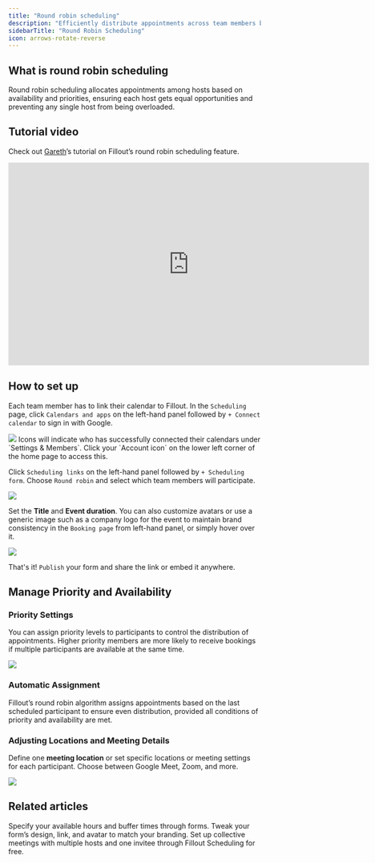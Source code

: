 ```yaml
---
title: "Round robin scheduling"
description: "Efficiently distribute appointments across team members based on availability and priority settings with Fillout Scheduling for free."
sidebarTitle: "Round Robin Scheduling"
icon: arrows-rotate-reverse
---
```


## What is round robin scheduling

Round robin scheduling allocates appointments among hosts based on availability and priorities, ensuring each host gets equal opportunities and preventing any single host from being overloaded.

## Tutorial video

Check out [Gareth](https://www.garethpronovost.com/)’s tutorial on Fillout’s round robin scheduling feature.

<Frame>
  <iframe width="720" height="405" src="https://www.youtube.com/embed/iuTeqoFWtgs" title="Hot New Fillout Feature 🔥 Round Robin Scheduler" frameborder="0" allow="accelerometer; autoplay; clipboard-write; encrypted-media; gyroscope; picture-in-picture; web-share" referrerpolicy="strict-origin-when-cross-origin" allowfullscreen width="100%" height="420"></iframe>
</Frame>

## How to set up

<Steps>
<Step title="Connect calendars">

Each team member has to link their calendar to Fillout. In the `Scheduling` page, click `Calendars and apps` on the left-hand panel followed by `+ Connect calendar` to sign in with Google.

<Frame>
  <img src="/images/scheduling/image-29.png" />
</Frame>
Icons will indicate who has successfully connected their calendars under `Settings & Members`. Click your `Account icon` on the lower left corner of the home page to access this.

</Step>
<Step title="Create the scheduling form">

Click `Scheduling links` on the left-hand panel followed by `+ Scheduling form`. Choose `Round robin` and select which team members will participate.

<Frame>
  <img src="/images/scheduling/image-30.png" />
</Frame>
</Step>

<Step title="Configure event details">

Set the **Title** and **Event duration**. You can also customize avatars or use a generic image such as a company logo for the event to maintain brand consistency in the `Booking page` from left-hand panel, or simply hover over it.

<Frame>
  <img src="/images/scheduling/image-31.png" />
</Frame>

That's it! `Publish` your form and share the link or embed it anywhere.
</Step>
</Steps>

## Manage Priority and Availability

### Priority Settings

You can assign priority levels to participants to control the distribution of appointments. Higher priority members are more likely to receive bookings if multiple participants are available at the same time.

<Frame>
  <img src="/images/scheduling/image-32.png" />
</Frame>

### Automatic Assignment

Fillout’s round robin algorithm assigns appointments based on the last scheduled participant to ensure even distribution, provided all conditions of priority and availability are met.

### Adjusting Locations and Meeting Details

Define one **meeting location** or set specific locations or meeting settings for each participant. Choose between Google Meet, Zoom, and more.

<Frame>
  <img src="/images/scheduling/image-33.png" />
</Frame>

## Related articles

<CardGroup cols={3}>
  <Card title="Set your availability in Fillout Scheduling" href="/help/fillout-scheduling-availability" icon="calendar-clock" iconType="regular" color="#FFC738">
  Specify your available hours and buffer times through forms.
  </Card>
  <Card title="Customize Fillout Scheduling form branding" href="/help/customize-fillout-scheduling" icon="brush" iconType="regular" color="#FFC738">
    Tweak your form’s design, link, and avatar to match your branding.
  </Card>
  <Card title="Collective scheduling" href="/help/collective-meeting-scheduling" icon="users" iconType="regular" color="#FFC738">
  Set up collective meetings with multiple hosts and one invitee through Fillout Scheduling for free.
  </Card>
</CardGroup>
